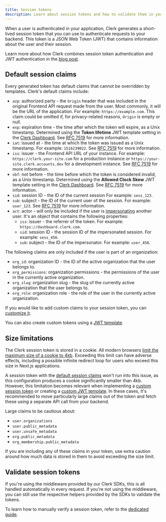 ```yaml
---
title: Session tokens
description: Learn about session tokens and how to validate them in your backend.
---
```


When a user is authenticated in your application, Clerk generates a short-lived session token that you can use to authenticate requests to your backend. This token is a JSON Web Token (JWT) that contains information about the user and their session.

Learn more about how Clerk combines session token authentication and JWT authentication in the [blog post](https://clerk.com/blog/combining-the-benefits-of-session-tokens-and-jwts).

## Default session claims

Every generated token has default claims that cannot be overridden by templates. Clerk's default claims include:

- `azp`: authorized party - the `Origin` header that was included in the original Frontend API request made from the user. Most commonly, it will be the URL of the application. For example: `https://example.com`. This claim could be omitted if, for privacy-related reasons, `Origin` is empty or null.
- `exp`: expiration time - the time after which the token will expire, as a Unix timestamp. Determined using the **Token lifetime** JWT template setting in the [Clerk Dashboard](https://dashboard.clerk.com/last-active?path=jwt-templates). See [RFC 7519](https://datatracker.ietf.org/doc/html/rfc7519#section-4.1.4) for more information.
- `iat`: issued at - the time at which the token was issued as a Unix timestamp. For example: `1516239022`. See [RFC 7519](https://datatracker.ietf.org/doc/html/rfc7519#section-4.1.6) for more information.
- `iss`: issuer - the Frontend API URL of your instance. For example: `https://clerk.your-site.com` for a production instance or `https://your-site.clerk.accounts.dev` for a development instance. See [RFC 7519](https://datatracker.ietf.org/doc/html/rfc7519#section-4.1.1) for more information.
- `nbf`: not before - the time before which the token is considered invalid, as a Unix timestamp. Determined using the **Allowed Clock Skew** JWT template setting in the [Clerk Dashboard](https://dashboard.clerk.com/last-active?path=jwt-templates). See [RFC 7519](https://datatracker.ietf.org/doc/html/rfc7519#section-4.1.5) for more information.
- `sid`: session ID - the ID of the current session For example: `sess_123`.
- `sub`: subject - the ID of the current user of the session. For example: `user_123`. See [RFC 7519](https://datatracker.ietf.org/doc/html/rfc7519#section-4.1.2) for more information.
- `act`: actor - will only be included if the user is [impersonating](/docs/users/user-impersonation) another user. It's an object that contains the following properties:
  - `iss`: issuer - the referrer of the token. For example: `https://dashboard.clerk.com`.
  - `sid`: session ID - the session ID of the impersonated session. For example: `sess_456`.
  - `sub`: subject - the ID of the impersonator. For example: `user_456`.

The following claims are only included if the user is part of an organization:

- `org_id`: organization ID - the ID of the active organization that the user belongs to.
- `org_permissions`: organization permissions - the permissions of the user in the currently active organization.
- `org_slug`: organization slug - the slug of the currently active organization that the user belongs to.
- `org_role`: organization role - the role of the user in the currently active organization.

If you would like to add custom claims to your session token, you can [customize it](/docs/backend-requests/making/custom-session-token).

You can also create custom tokens using a [JWT template](/docs/backend-requests/making/jwt-templates).

## Size limitations

The Clerk session token is stored in a cookie. All modern browsers [limit the maximum size of a cookie to 4kb](https://datatracker.ietf.org/doc/html/rfc2109#section-6.3). Exceeding this limit can have adverse effects, including a possible infinite redirect loop for users who exceed this size in Next.js applications.

A session token with the [default session claims](#default-session-claims) won't run into this issue, as this configuration produces a cookie significantly smaller than 4kb. However, this limitation becomes relevant when implementing a [custom session token](/docs/backend-requests/making/custom-session-token) or creating a [custom JWT template](/docs/backend-requests/making/jwt-templates). In these cases, it's recommended to move particularly large claims out of the token and fetch these using a separate API call from your backend.

Large claims to be cautious about:

- `user.organizations`
- `user.public_metadata`
- `user.unsafe_metadata`
- `org.public_metadata`
- `org_membership.public_metadata`

If you are including any of these claims in your token, use extra caution around how much data is stored in them to avoid exceeding the size limit.

## Validate session tokens

If you're using the middleware provided by our Clerk SDKs, this is all handled automatically in every request. If you're not using the middleware, you can still use the respective helpers provided by the SDKs to validate the tokens.

To learn how to manually verify a session token, refer to the [dedicated guide](/docs/backend-requests/handling/manual-jwt).
